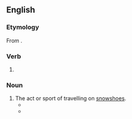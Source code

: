 ==English==

===Etymology===
From {{suffix|snowshoe|ing|lang=en}}.

===Verb===
{{head|en|present participle}}

# {{present participle of|snowshoe|lang=en|nocat=1}}

===Noun===
{{en-noun|-}}

# The act or sport of travelling on [[snowshoe]]s. {{defdate|from 19th c.}}
#* {{quote-journal|lang=en|magazine=The American Magazine|volume=25|page=58|year=1888|passage=A ''perfectly'' natural movement of the foot, as in ordinary walking, is the ''sine qui non'' of successful '''snowshoeing''', and everything in the construction of the shoe itself goes to confirm this statement.|title=The National Sports of Canada}}
#* {{quote-journal|lang=en|date=9 January 2005|author=Gemma Bowes|work=The Guardian|passage=Most fans of winter sports have traditionally had a few problems with '''snowshoeing'''.}}